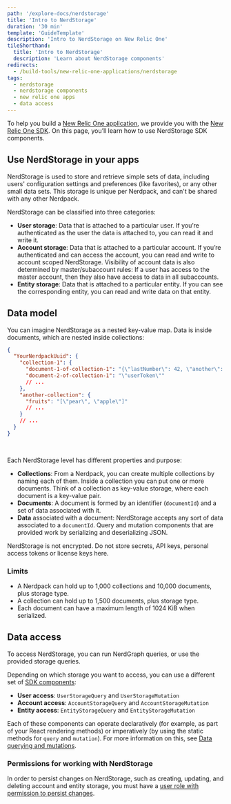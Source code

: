 ```yaml
---
path: '/explore-docs/nerdstorage'
title: 'Intro to NerdStorage'
duration: '30 min'
template: 'GuideTemplate'
description: 'Intro to NerdStorage on New Relic One'
tileShorthand:
  title: 'Intro to NerdStorage'
  description: 'Learn about NerdStorage components'
redirects:
  - /build-tools/new-relic-one-applications/nerdstorage
tags:
  - nerdstorage
  - nerdstorage components
  - new relic one apps
  - data access
---
```


<Intro>

To help you build a [New Relic One application](/use-cases/build-new-relic-one-applications), we provide you with the [New Relic One SDK](/explore-docs/intro-to-sdk). On this page, you’ll learn how to use NerdStorage SDK components.

</Intro>

## Use NerdStorage in your apps

NerdStorage is used to store and retrieve simple sets of data, including users' configuration settings and preferences (like favorites), or any other small data sets. This storage is unique per Nerdpack, and can't be shared with any other Nerdpack.

NerdStorage can be classified into three categories:

- **User storage**: Data that is attached to a particular user. If you’re authenticated as the user the data is attached to, you can read it and write it.
- **Account storage**: Data that is attached to a particular account. If you’re authenticated and can access the account, you can read and write to account scoped NerdStorage. Visibility of account data is also determined by master/subaccount rules: If a user has access to the master account, then they also have access to data in all subaccounts.
- **Entity storage**: Data that is attached to a particular entity. If you can see the corresponding entity, you can read and write data on that entity.

## Data model

You can imagine NerdStorage as a nested key-value map. Data is inside documents, which are nested inside collections:

```json copy=false lineNumbers=false
{
  "YourNerdpackUuid": {
    "collection-1": {
      "document-1-of-collection-1": "{\"lastNumber\": 42, \"another\": [1]}",
      "document-2-of-collection-1": "\"userToken\""
      // ...
    },
    "another-collection": {
      "fruits": "[\"pear\", \"apple\"]"
      // ...
    }
    // ...
  }
}
```

<br />

Each NerdStorage level has different properties and purpose:

- **Collections**: From a Nerdpack, you can create multiple collections by naming each of them. Inside a collection you can put one or more documents. Think of a collection as key-value storage, where each document is a key-value pair.
- **Documents**: A document is formed by an identifier (`documentId`) and a set of data associated with it.
- **Data** associated with a document: NerdStorage accepts any sort of data associated to a `documentId`. Query and mutation components that are provided work by serializing and deserializing JSON.

<Caution>

NerdStorage is not encrypted. Do not store secrets, API keys, personal access tokens or license keys here.

</Caution>

### Limits

- A Nerdpack can hold up to 1,000 collections and 10,000 documents, plus storage type.
- A collection can hold up to 1,500 documents, plus storage type.
- Each document can have a maximum length of 1024 KiB when serialized.

## Data access

To access NerdStorage, you can run NerdGraph queries, or use the provided storage queries.

Depending on which storage you want to access, you can use a different set of [SDK components](/client-side-sdk/index.html):

- **User access**: `UserStorageQuery` and `UserStorageMutation`
- **Account access**: `AccountStorageQuery` and `AccountStorageMutation`
- **Entity access**: `EntityStorageQuery` and `EntityStorageMutation`

Each of these components can operate declaratively (for example, as part of your React rendering methods) or imperatively (by using the static methods for `query` and `mutation`). For more information on this, see [Data querying and mutations](/build-tools/new-relic-one-applications/query-and-store-data).

### Permissions for working with NerdStorage

In order to persist changes on NerdStorage, such as creating, updating, and deleting account and entity storage, you must have a [user role with permission to persist changes](https://docs.newrelic.com/docs/accounts/accounts-billing/new-relic-one-pricing-users/users-roles).
